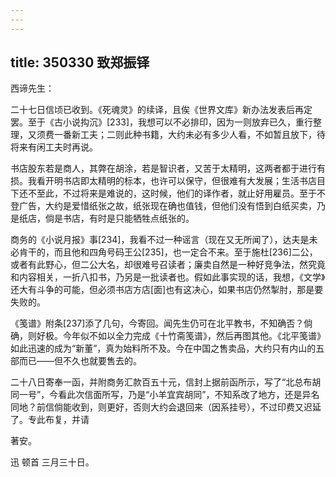 ```yaml
---
---
---
```

title: 350330 致郑振铎
---




西谛先生：

二十七日信顷已收到。《死魂灵》的续译，且俟《世界文库》新办法发表后再定罢。至于《古小说抅沉》[233]，我想可以不必排印，因为一则放弃已久，重行整理，又须费一番新工夫；二则此种书籍，大约未必有多少人看，不如暂且放下，待将来有闲工夫时再说。

书店股东若是商人，其弊在胡涂，若是智识者，又苦于太精明，这两者都于进行有损。我看开明书店即太精明的标本，也许可以保守，但很难有大发展；生活书店目下还不至此，不过将来是难说的，这时候，他们的译作者，就止好用雇员。至于不登广告，大约是爱惜纸张之故，纸张现在确也值钱，但他们没有悟到白纸买卖，乃是纸店，倘是书店，有时是只能牺牲点纸张的。

商务的《小说月报》事[234]，我看不过一种谣言（现在又无所闻了），达夫是未必肯干的，而且他和四角号码王公[235]，也一定合不来。至于施杜[236]二公，或者有此野心，但二公大名，却很难号召读者；廉卖自然是一种好竞争法，然究竟和内容相关，一折八扣书，乃另是一批读者也。假如此事实现的话，我想，《文学》还大有斗争的可能，但必须书店方店[面]也有这决心，如果书店仍然掣肘，那是要失败的。

《笺谱》附条[237]添了几句，今寄回。闻先生仍可在北平教书，不知确否？倘确，则好极。今年似不如以全力完成《十竹斋笺谱》，然后再图其他。《北平笺谱》如此迅速的成为“新董”，真为始料所不及。今在中国之售卖品，大约只有内山的五部而已——但不久也就要售去的。

二十八日寄奉一函，并附商务汇款百五十元，信封上据前函所示，写了“北总布胡同一号”，今看此次信面所写，乃是“小羊宜宾胡同”，不知系改了地方，还是异名同地？前信倘能收到，则更好，否则大约会退回来（因系挂号），不过印费又迟延了。专此布复，并请

著安。

迅 顿首 三月三十日。